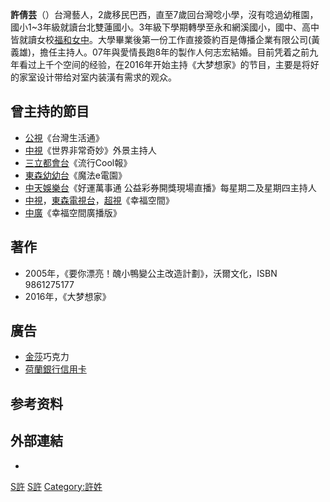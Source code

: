 {{BLPsources|time=2020-09-20T10:35:54+00:00}}
{{藝人
| 姓名 = 許倩芸
| 類型 = 節目主持
| 圖片 = 
| 圖片尺寸 = 
| 圖片簡介 = 
| 原名 = 
| 英文名 = 
| 綽號 =
| 其他藝名 =
| 國籍 = {{ROC}}
| 民族 = 漢
| 籍貫 = 
| 出生日期 ={{birth date and age|1976|2|9}}
| 出生地點 = {{TW}}
| 生肖 = 
| 星座 = 
| 逝世日期 =  
| 逝世地點 = 
| 職業 = 演藝
| 語言 = [[現代漢語|華話]]、[[英語|英語]]
| 教育程度 = 福和女中、[[文化大學|文化大學]]戲劇系
| 宗教信仰 = 
| 配偶 = 何志宏
| 音樂類型 = 
| 演奏樂器 = 
| 出身地 = 
| 出道作 = 世界非常奇妙
| 出道日期 = 
| 代表作 = 
| 活躍年代 = 2000-至今
| 唱片公司 = 
| 經紀公司 = 人可娛樂
| 網站 = 
| 相關團體 = 
| 獎項 = 
| IMDb = 
}}

'''許倩芸'''（{{Bd|1976年|2月9日}}）台灣藝人，2歲移民巴西，直至7歲回台灣唸小學，沒有唸過幼稚園，國小1~3年級就讀台北雙蓮國小。3年級下學期轉學至永和網溪國小，國中、高中皆就讀女校[[福和女中|福和女中]]。大學畢業後第一份工作直接簽約百是傳播企業有限公司(黃義雄)，擔任主持人。07年與愛情長跑8年的製作人何志宏結婚。目前凭着之前九年看过上千个空间的经验，在2016年开始主持《大梦想家》的节目，主要是将好的家室设计带给对室内装潢有需求的观众。

==曾主持的節目==
*[[公視|公視]]《台灣生活通》
*[[中視|中視]]《世界非常奇妙》外景主持人
*[[三立都會台|三立都會台]]《流行Cool報》
*[[東森幼幼台|東森幼幼台]]《魔法e電園》
*[[中天娛樂台|中天娛樂台]]《好運萬事通 公益彩券開獎現場直播》每星期二及星期四主持人
*[[中視|中視]]，[[東森電視台|東森電視台]]，[[超視|超視]]《幸福空間》
*[[中廣|中廣]]《幸福空間廣播版》

==著作==
*2005年，《要你漂亮！醜小鴨變公主改造計劃》，沃爾文化，ISBN　9861275177
*2016年，《大梦想家》

==廣告==
*[[金莎|金莎]]巧克力
*[[荷蘭銀行|荷蘭銀行]][[信用卡|信用卡]]

==参考资料==
{{refs}}

==外部連結==
*{{facebook|hsumarylin168|許倩芸}}

[[Category:台灣電視主持人|S許]]
[[Category:台灣作家|S許]]
[[Category:許姓|Category:許姓]]